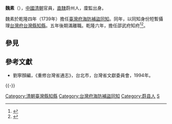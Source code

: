 '''魏素'''（{{bd|？||？}}），[[中國|中國]][[清朝|清朝]]官員，[[直隸|直隸]]蔚州人，廩監出身。

魏素於乾隆四年（1739年）擔任[[臺灣府海防補盜同知|臺灣府海防補盜同知]]。同年，以同知身份短暫攝理[[台灣府|台灣府]][[台灣縣|台灣縣]][[知縣|知縣]]。五年後期滿離職。乾隆六年，擔任邵武府知府<ref>{{Cite book|title=南平地区志 第2册|last=南平市地方志编纂委员会编|publisher=北京：方志出版社|year=2004.04|isbn=7-80192-178-X|pages=1598}}</ref><ref>{{cite book|author=编纂委员会|title=《福建省情资料库》|year=2001年|publisher=福建省地方志编纂委员会|location=福建|isbn=}}</ref>。

==參見==
{{reflist}}
==參考文獻==
*劉寧顏編，《重修台灣省通志》，台北市，台灣省文獻委員會，1994年。

{{-}}
{{start box}}
{{s-off}}
{{Succession box|[[徐林_(清朝)|徐林]]|[[郝霪|郝霪]]|[[臺灣府海防補盜同知|臺灣府海防補盜同知]]|<small>乾隆四年（1739年）任</small>}}
{{Succession box|[[殷鳳梧|殷鳳梧]]|[[袁本濂|袁本濂]]|[[臺灣府|臺灣府]][[臺灣縣|臺灣縣]][[知縣|知縣]]|<small>乾隆四年（1739年）任</small>}}
{{end box}}
{{DEFAULTSORT:Wei魏}}
[[Category:清朝臺灣縣知縣|Category:清朝臺灣縣知縣]]
[[Category:台灣府海防補盜同知|Category:台灣府海防補盜同知]]
[[Category:蔚县人|Category:蔚县人]]
[[Category:魏姓|S]]
{{清朝官员小作品}}